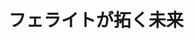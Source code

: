 ﻿---
title: "フェライトが拓く未来"
category: "工学院"
vol: 60
interviewee: "阿部・中川 "
url: ""
tags: ["材料","発明","磁性","フェライト"]
pdf: "60-1.pdf"
career: ""
preface: "東工大で発明されたことで有名な磁性材料フェライト。阿部・中川（貴）は、そのフェライトを用いた新たな技術の開発に日々取り組んでいる。"
---
